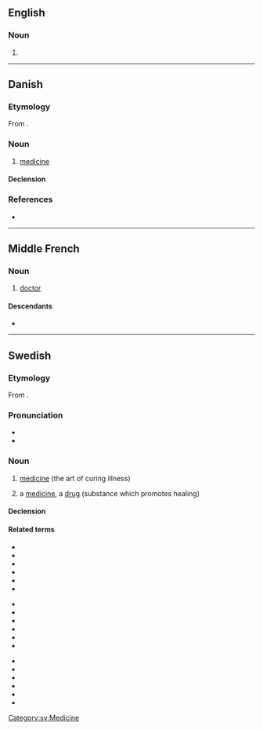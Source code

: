 ==English==

===Noun===
{{en-noun}}

# {{obsolete spelling of|en|medicine}}

----

==Danish==

===Etymology===
From {{der|da|la|medicīnus}}.

===Noun===
{{da-noun|en|er}}

# [[medicine]]

====Declension====
{{da-noun-infl|en|er}}

===References===
* {{R:Den Danske Ordbog}}

----

==Middle French==

===Noun===
{{frm-noun|m}}

# [[doctor]] {{gloss|medical professional}}

====Descendants====
* {{desc|fr|médecin}}

----

==Swedish==

===Etymology===
From {{der|sv|la|medicīna}}.

===Pronunciation===
* {{IPA|sv|/mɛdɪˈsiːn/}}
* {{audio|sv|Sv-medicin.ogg|Audio}}

===Noun===
{{sv-noun|c}}

# {{lb|sv|uncountable}} [[medicine]] (the art of curing illness)
# a [[medicine]], a [[drug]] (substance which promotes healing)

====Declension====
{{sv-infl-noun-c-er}}

====Related terms====
{{top2}}
* {{l|sv|allmänmedicin}}
* {{l|sv|alternativmedicin}}
* {{l|sv|biomedicin}}
* {{l|sv|folkmedicin}}
* {{l|sv|internmedicin}}
* {{l|sv|livmedikus}}
{{mid3}}
* {{l|sv|medicinalråd}}
* {{l|sv|medicinalväxt}}
* {{l|sv|medicinare}}
* {{l|sv|medicinera}}
* {{l|sv|medicinering}}
* {{l|sv|medicinsk}}
{{mid3}}
* {{l|sv|medicinstudium}}
* {{l|sv|medicinteknisk}}
* {{l|sv|medikus}}
* {{l|sv|rättsmedicin}}
* {{l|sv|skolmedicin}}
* {{l|sv|veterinärmedicin}}
{{bottom}}

[[Category:sv:Medicine]]